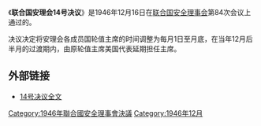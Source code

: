 {{Infobox UN resolution
|number = 14
|organ = SC
|date = 12月16日
|year = 1946年
|meeting = 84
|code = S/RES/14
|document = 
|for = 9
|abstention = 2
|against = 0
|subject = 安全理事会程序问题
|result = 通过
|image = 
|caption = 
}}
《'''联合国安理会14号决议'''》是1946年12月16日在[[联合国安全理事会|联合国安全理事会]]第84次会议上通过的。

决议决定将安理会各成员国轮值主席的时间调整为每月1日至月底，在当年12月后半月的过渡期内，由原轮值主席美国代表延期担任主席。

==外部链接==
*[http://daccessdds.un.org/doc/RESOLUTION/GEN/NR0/036/92/IMG/NR003692.pdf?OpenElement 14号决议全文]{{dead link|date=2018年4月 |bot=InternetArchiveBot |fix-attempted=yes }}

[[Category:1946年聯合國安全理事會決議|Category:1946年聯合國安全理事會決議]]
[[Category:1946年12月|Category:1946年12月]]

{{UN-stub}}
{{UNSCR 1946}}